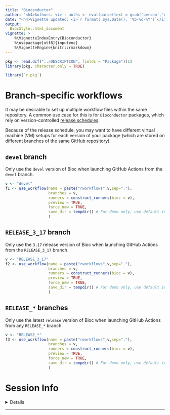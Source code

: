 ```yaml
---
title: "Bioconductor" 
author: "<h4>Authors: <i>`r auths <- eval(parse(text = gsub('person','c',read.dcf('../DESCRIPTION', fields = 'Authors@R'))));paste(auths[names(auths)=='given'],auths[names(auths)=='family'], collapse = ', ')`</i></h4>" 
date: "<h4>Vignette updated: <i>`r format( Sys.Date(), '%b-%d-%Y')`</i></h4>"
output:
  BiocStyle::html_document
vignette: >
    %\VignetteIndexEntry{Bioconductor} 
    %\usepackage[utf8]{inputenc}
    %\VignetteEngine{knitr::rmarkdown}
---
```



```r
pkg <- read.dcf("../DESCRIPTION", fields = "Package")[1]
library(pkg, character.only = TRUE)
```

```R
library(`r pkg`)
```

# Branch-specific workflows

It may be desirable to set up multiple workflow files within the same repository.
A common use case for this is for `Bioconductor` packages, 
which rely on version-controlled
[release schedules](https://www.bioconductor.org/about/).

Because of the release schedule, you may want to have different 
virtual machine (VM) setups for each version of your package 
(which are stored on different branches of the same GitHub repository).

## `devel` branch

Only use the `devel` version of Bioc when launching 
GitHub Actions from the `devel` branch.

```r
v <- "devel"
f1 <- use_workflow(name = paste("rworkflows",v,sep="."), 
                   branches = v, 
                   runners = construct_runners(bioc = v), 
                   preview = TRUE,
                   force_new = TRUE,
                   save_dir = tempdir() # For demo only, use default in practice
                   ) 
```

## `RELEASE_3_17` branch

Only use the `3.17` release version of Bioc when launching 
GitHub Actions from the `RELEASE_3_17` branch.

```r
v <- "RELEASE_3_17"
f2 <- use_workflow(name = paste("rworkflows",v,sep="."), 
                   branches = v, 
                   runners = construct_runners(bioc = v), 
                   preview = TRUE,
                   force_new = TRUE,
                   save_dir = tempdir() # For demo only, use default in practice
                   ) 
```

## `RELEASE_*` branches

Only use the latest `release` version of Bioc when launching 
GitHub Actions from any `RELEASE_*` branch.

```r
v <- "RELEASE_*"
f3 <- use_workflow(name = paste("rworkflows",v,sep="."), 
                   branches = v, 
                   runners = construct_runners(bioc = v), 
                   preview = TRUE,
                   force_new = TRUE,
                   save_dir = tempdir() # For demo only, use default in practice
                   ) 
```

# Session Info 

<details> 

```r
utils::sessionInfo()
```

</details>  

<hr>
